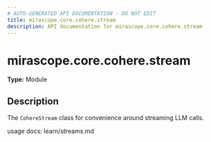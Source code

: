 ```yaml
---
# AUTO-GENERATED API DOCUMENTATION - DO NOT EDIT
title: mirascope.core.cohere.stream
description: API documentation for mirascope.core.cohere.stream
---
```


# mirascope.core.cohere.stream

**Type:** Module

## Description

The `CohereStream` class for convenience around streaming LLM calls.

usage docs: learn/streams.md


